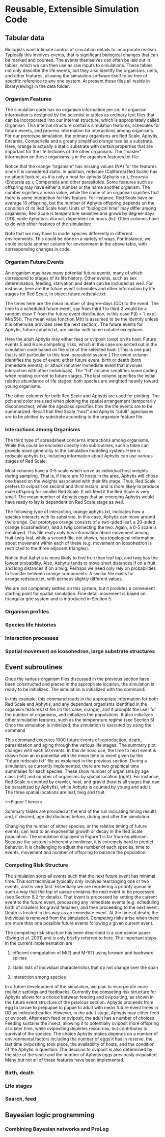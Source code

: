 # Reusable, Extensible Simulation Code {#code}

## Tabular data

Biologists want intimate control of simulation details to incorporate
realism. Typically this involves events, that is significant
biological changes that can be marked and counted. The events
themselves can often be laid out in tables, which we can then use as
raw inputs to simulations. These tables not only describe the life
events, but they also identify the organisms, units, and other
features, allowing the simulation software itself to be free of
specific reference to any one system. At present these files all
reside in library(ewing) in the data folder.

### Organism Features

The simulation code has no organism information per se. All organism
information is designed by the scientist in tables as ordinary text
files that can be incorporated into our internal structure, which is
appropriately called Organism. This internal structure contains
simulation features, schedules for future events, and process
information for interactions among organisms. For our prototype
simulation, the primary organisms are Red Scale, Aphytis, Encarsia,
Comperiella and a greatly simplified orange tree as a substrate. Here,
orange is actually a static substrate with certain properties that are
important for the life histories of the other organisms.  The "master"
information on these organisms is in the organism.features.txt file:

\begin{verbatim}
	units	offspring	attack	substrate	deplete	subclass	parasite	move
redscale	DD	10	NA	orange	100	host	NA	crawler
aphytis	hr	redscale	redscale	orange	24	adult	ecto	adult
encarsia	hr	redscale	redscale	orange	12	adult	endo	adult
comperiella hr	redscale	redscale	orange	12	adult	endo	adult
orange	NA	NA	NA	NA	NA	NA	NA	NA
\end{verbatim}

Notice that the orange "organism" has missing values (NA) for the
features since it is considered static.  In addition, redscale
(Californai Red Scale) has no attack feature, as it is only a host for
aphytis (Aphytis sp.), Encarsia (Encarsia sp.), Comperiella and other
parasitoids.  Some features such as offspring may have either a number
or the name another organism.  The number signifies a mean value,
while the name of an organism signifies that there is some interaction
for this feature.  For instance, Red Scale have on average 10
offspring, but the number of Aphytis offspring depends on the
condition of its Red Scale host.  Units of "biological time" may
differ among organisms; Red Scale is temperature sensitive and grows
by degree-days (DD), while Aphytis is diurnal, dependent on hours
(hr). Other columns have to do with other features of the simulation:

\begin{verbatim}
units	biological time units (DD=degree-days, hr=hours)
offspring	mean number of offspring, or name of host
attack	name of host to be attacked
substrate	substrate on which organism lives
deplete	time in units to energy depletion worth 1 offspring
subclass	age class of life stages to be plotted by substrate
parasite	type of parasite or parasitoid
move	life stage that can move
\end{verbatim}

Note that we may have to model species differently in different
environments. This could be done in a variety of ways. For instance,
we could include another column for environment in the above table,
with corresponding changes in code.


### Organism Future Events

An organism may have many potential future events, many of which
correspond to stages of its life history. Other events, such as sex
determination, feeding, starvation and death can be included as
well. For instance, here are the future event schedules and other
information by life stages for Red Scale, in object
future.redscale.txt:

\begin{verbatim}
        current       future fid DD pch     color ageclass  event init
1       crawler first.instar   2 55   0     brown  crawler future   10
2  first.instar   first.molt   3 92   1     green     host future    4
3    first.molt     second.1   4 48   1     green     host future    4
4      second.1     second.2   5 30   2 turquoise     host future    1
5      second.2     second.3   6 30   2 turquoise     host future    1
6      second.3       female   8 52   2 turquoise     host future    1
7      second.3         male   9 52   2 turquoise     host future    1
8        female  second.molt  10  0   2 turquoise     host future    0
9          male        death  16  0   2 turquoise     host  death    0
10  second.molt      third.1  11 48   2 turquoise     host future    1
11      third.1      third.2  12 55   3      blue     host future    1
12      third.2      third.3  13 55   3      blue     host future    1
13      third.3       virgin  14 95   3      blue     host future    1
14       virgin       gravid  15 90   V    violet     host future    1
15       gravid       gravid  15 10   G     black   gravid  birth    0
16        death        death  16  0   D       red       NA  death    0
17      starved        death  16  0   D       red   gravid future    0
\end{verbatim}

The times here are the mean number of degree-days (DD) to the
event. The time to a scheduled future event, say from third.1 to
third.2 would be a random draw T from the future event distribution,
in this case F(t) = 1-exp(-M(t/55)). The mean value function M(t) is
assumed to be the identity unless it is otherwise provided (see the
next section). The future events for Aphytis, future.aphytis.txt, are
similar with some notable exceptions:

\begin{verbatim}
    current   future fid  hr pch     color ageclass   event init
1       egg   larvae   2  48   E     brown    young  future   10
2    larvae prepupae   3  60   L     green    young  future    5
3  prepupae    pupae   4  24   p turquoise    young  future    3
4     pupae    adult   5 144   P      blue    young  future    2
5     adult     feed   7  12   F    orange    adult  future    1
6     adult     ovip   8  12   H    purple    adult  future    0
7      feed    adult   5  12   F    orange    adult  attack    0
8      ovip    adult   5  12   H    purple    adult  attack    0
9     death    death   9   0   D       red       NA   death    0
10     male    death   9   0   D       red    adult   death    0
11  starved    death   9   0   D       red    adult   death    0
\end{verbatim}

Here the adult Aphytis may either feed or oviposit (ovip) on its
host. Future events 5 and 6 are competing risks, which in this case
are sorted out in the simulation code based on the size of the
selected host. [This is one part that is still particular to this
host-parasitoid system.] The event column identifies the type of
event; either future event, birth or death (both immediate events); or
attack (another immediate event that involves interaction with other
individuals). The "fid" column simplifies some coding when relating
current to future stages. The last column specifies the initial
relative abundance of life stages: both species are weighted heavily
toward young organisms.

The other columns for both Red Scale and Aphytis are used for
plotting. The pch and color are used when plotting the spatial
arrangement (temporarily disconnected), while the ageclass specifies
how the life events are to be summarized. Recall that Red Scale "host"
and Aphytis "adult" ageclasses are to be plotted by substrate
according to the organism feature file.

### Interactions among Organisms

The third type of spreadsheet concerns interactions among
organisms. While this could be encoded directly into subroutines, such
a table can provide more generality to the simulation modeling
system. Here is redscale.aphytis.txt, including information about
Aphytis can use various stages of Red Scale:

\begin{verbatim}
              ovip feed offspring male
crawler          0    0       0.0   NA
first.instar     0    5       0.0    5
first.molt       0    2       0.0    5
second.1         0    5       0.0    5
second.2         3    2       0.0    5
second.3         4    1       0.0    5
second.molt      2    0       0.0    4
third.1          3    0       1.3    2
third.2          5    0       1.3    1
third.3          5    0       1.3    1
virgin           2    0       2.7    0
gravid           0    0       0.0   NA
death            0    0       0.0   NA
parasite         0    0       0.0   NA
male             0    0       0.0   NA
female           0    0       0.0   NA
\end{verbatim}

Most columns have a 0-5 scale which serve as individual host weights
during sampling. That is, if there are 10 hosts in the area, Aphytis
will chose one based on the weights associated with their life
stage. Thus, Red Scale prefers to oviposit on second and third
instars, and is more likely to produce male offspring for smaller Red
Scale. It will feed if the Red Scale is very small. The mean number of
Aphytis eggs that an emerging Aphytis would have ready to lay is
dependent on Red Scale stage as well.

The following type of interaction, orange.aphytis.txt, indicates how a
species interacts with its substrate. In this case, Aphytis can move
around the orange. Our prototype orange consists of a two-sided leaf,
a 20-sided orange (icosohedron), and a twig connecting the two. Again,
a 0-5 scale is employed. This file really only has information about
movement among fruit-twig-leaf, while a second file, not shown, has
topological information about movement within each of these
(e.g. movement on icosohedron is restricted to the three adjacent
triangles).

\begin{verbatim}
      substrate side find move fruit twig leaf init
fr1   fruit        1    5    1     3    2    1    1
fr2   fruit        2    5    1     3    2    1    1
fr3   fruit        3    5    1     3    2    1    1
fr4   fruit        4    5    1     3    2    1    1
fr5   fruit        5    5    1     3    2    1    1
fr6   fruit        6    5    1     3    2    1    1
fr7   fruit        7    5    1     3    2    1    1
fr8   fruit        8    5    1     3    2    1    1
fr9   fruit        9    5    1     3    2    1    1
fr10  fruit       10    5    1     3    2    1    1
fr11  fruit       11    5    1     3    2    1    1
fr12  fruit       12    5    1     3    2    1    1
fr13  fruit       13    5    1     3    2    1    1
fr14  fruit       14    5    1     3    2    1    1
fr15  fruit       15    5    1     3    2    1    1
fr16  fruit       16    5    1     3    2    1    1
fr17  fruit       17    5    1     3    2    1    1
fr18  fruit       18    5    1     3    2    1    1
fr19  fruit       19    5    1     3    2    1    1
fr20  fruit       20    5    1     3    2    1    1
twig  twig        NA    1    5     3    1    2    1
lftop leaf       top    3    3     3    2    1    5
lfbot leaf    bottom    2    4     3    1    2    0
\end{verbatim}

Notice that Aphytis is more likely to find fruit than leaf top, and
twig has the lowest probability.  Also, Aphytis tends to move short
distances if on a fruit, and long distances if on a twig. Perhaps we
need only rely on probabilities to transfer between orange components.
A similar file exists for orange.redscale.txt, with perhaps slightly
different values.

We are not completely settled on this system, but it provides a
convenient starting point for spatial simulation. Fine detail movement
is based on triangular grid system and is introduced in Section 5.

### Organism profiles

### Species life histories

### Interaction processes

### Spatial movement on icosohedron, large substrate structures

## Event subroutines

Once the various organism files discussed in the previous section have
been constructed and placed in the appropriate location, the
simulation is ready to be initialized.  The simulation is initialized
with the command:

\begin{verbatim}
	init.simulation ( myrun, c("redscale","aphytis") )
\end{verbatim}

In this example, this command reads in the appropriate information for
both Red Scale and Aphytis, and any dependent organisms identified in
the organism.features.txt file (in this case, orange), and it prompts
the user for the number of organisms, and initializes the
populations. It also initializes other simulation features, such as
the temperature regime (see Section 5). Once the simulation is
initialized, the simulation is executed by using the command

\begin{verbatim}
	step.future(myrun,1000)
\end{verbatim}

This command executes 1000 future events of reproduction, death,
parasitization and aging through the various life stages. The summary
plot changes with each 50 events.  In this de novo use, the time to
next event is drawn from an exponential with the mean time to event
given by the "future.redscale.txt " file as explained in the previous
section.  During a simulation, as currently implemented, there are two
graphical time summaries for each species.  These show number of
organisms by age class (left) and number of organisms by spatial
location (right).  For instance, Red Scale is counted by crawler,
host, and gravid (host is all stages that can be parasitized by
Aphytis), while Aphytis is counted by young and adult. The three
spatial locations are leaf, twig and fruit.

<<Figure 1 here>>

Summary tables are provided at the end of the run indicating timing
results and, if desired, age distributions before, during and after
the simulation.

Changing the number of either species, or the relative timing of
future events, can lead to an exponential growth or decay in the Red
Scale population. The simulation displayed in Figure 1 is far from
equilibrium.  Because the system is inherently nonlinear, it is
extremely hard to predict behavior. It is challenging to adjust the
number of each species, time to events, movement and number of
offspring to balance the population.

### Competing Risk Structure

The simulation sorts all events such that the next future event has
minimal time. This sort technique typically only involves rearranging
one or two events, and is very fast.  Essentially we are reordering a
priority queue in such a way that the top of queue contains the next
event to be processed (see Section 6.2 for details).  That event is
processed by setting the current event to the future event, processing
any immediate events (e.g. scheduling birth of crawlers for gravid
females), and then proceeding to the next event.  Death is treated in
this way as an immediate event.  At the time of death, the individual
is removed from the simulation.  Competing risks arise when there are
more than one possible future events following a given current event.

The competing risk structure has been described in a companion paper
(Ewing et al. 2001) and is only briefly referred to here. The
important steps in the current implementation are

(1)	efficient computation of M(?) and M-1(?) using forward and backward splines

(2)	static lists of individual characteristics that do not change over the span

(3)	interaction among species

In a future development of the simulation, we plan to incorporate more
realistic settings and feedbacks.  Currently the competing risk
structure for Aphytis allows for a choice between feeding and
ovipositing, as shown in the future event structure of the previous
section. Aphytis proceeds from egg to larvae to prepupae to pupae to
adult with mean future event times in DD as indicated
earlier. However, in the adult stage, Aphytis may either feed or
oviposit.  After each feed or oviposit, the adult has a number of
choices.  Feeding sustains the insect, allowing it to potentially
oviposit more offspring at a later time, while ovipositing depletes
resources, but contributes to survival of the species.  The choice
Aphytis makes depends on a number of environmental factors including
the number of eggs it has in reserve, the last time ovipositing took
place, the availability of hosts, and the condition of the Aphytis in
question.  The decision to oviposit is also determined by the size of
the scale and the number of Aphytis eggs previously oviposited. Many
but not all of these features have been implemented.

### Birth, death

### Life stages

### Search, feed

## Bayesian logic programming

### Combining Bayesian networks and ProLog
